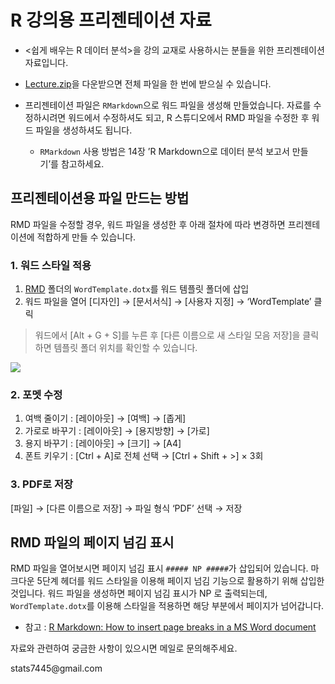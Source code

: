 # R 강의용 프리젠테이션 자료

- <쉽게 배우는 R 데이터 분석>을 강의 교재로 사용하시는 분들을 위한 프리젠테이션 자료입니다.

- [Lecture.zip](https://github.com/youngwoos/Doit_R/blob/master/Lecture/Lecture.zip)을 다운받으면 전체 파일을 한 번에 받으실 수 있습니다.

- 프리젠테이션 파일은 `RMarkdown`으로 워드 파일을 생성해 만들었습니다. 자료를 수정하시려면 워드에서 수정하셔도 되고, R 스튜디오에서 RMD 파일을 수정한 후 워드 파일을 생성하셔도 됩니다.

    - `RMarkdown` 사용 방법은 14장 'R Markdown으로 데이터 분석 보고서 만들기'를 참고하세요.

## 프리젠테이션용 파일 만드는 방법

RMD 파일을 수정할 경우, 워드 파일을 생성한 후 아래 절차에 따라 변경하면 프리젠테이션에 적합하게 만들 수 있습니다. 

### 1. 워드 스타일 적용
1. [RMD](https://github.com/youngwoos/Doit_R/tree/master/Lecture/RMD) 폴더의 `WordTemplate.dotx`를 워드 템플릿 폴더에 삽입
2.	워드 파일을 열어 [디자인] → [문서서식] → [사용자 지정] → 'WordTemplate' 클릭

> 워드에서 [Alt + G + S]를 누른 후 [다른 이름으로 새 스타일 모음 저장]을 클릭하면 템플릿 폴더 위치를 확인할 수 있습니다.

![](TemplatePath.png)
  

### 2. 포멧 수정
1. 여백 줄이기   : [레이아웃] → [여백] → [좁게]
2. 가로로 바꾸기 : [레이아웃] → [용지방향] → [가로]
3. 용지 바꾸기   : [레이아웃] → [크기] → [A4]
4. 폰트 키우기   : [Ctrl + A]로 전체 선택 → [Ctrl + Shift + >] × 3회

### 3. PDF로 저장
[파일] → [다른 이름으로 저장] → 파일 형식 'PDF' 선택 → 저장


## RMD 파일의 페이지 넘김 표시

RMD 파일을 열어보시면 페이지 넘김 표시 `##### NP #####`가 삽입되어 있습니다. 마크다운 5단계 헤더를 워드 스타일을 이용해 페이지 넘김 기능으로 활용하기 위해 삽입한 것입니다. 워드 파일을 생성하면 페이지 넘김 표시가 NP 로 출력되는데, `WordTemplate.dotx`를 이용해 스타일을 적용하면 해당 부분에서 페이지가 넘어갑니다.

- 참고 : [R Markdown: How to insert page breaks in a MS Word document](https://datascienceplus.com/r-markdown-how-to-insert-page-breaks-in-a-ms-word-document/)

자료와 관련하여 궁금한 사항이 있으시면 메일로 문의해주세요.

stats7445@gmail.com


